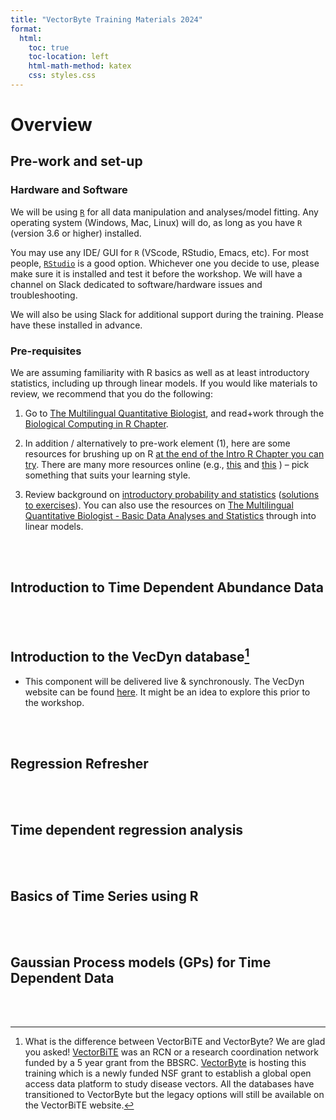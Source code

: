 ```yaml
---
title: "VectorByte Training Materials 2024"
format:
  html:
    toc: true
    toc-location: left
    html-math-method: katex
    css: styles.css
---
```


# Overview

## Pre-work and set-up

### Hardware and Software

We will be using [`R`](https://cran.r-project.org/) for all data manipulation and analyses/model fitting. Any operating system (Windows, Mac, Linux) will do, as long as you have `R` (version 3.6 or higher) installed.

You may use any IDE/ GUI for `R` (VScode, RStudio, Emacs, etc). For most people, [`RStudio`](https://www.rstudio.com/) is a good option. Whichever one you decide to use, please make sure it is installed and test it before the workshop. We will have a channel on Slack dedicated to software/hardware issues and troubleshooting.

We will also be using Slack for additional support during the training. Please have these installed in advance.

### Pre-requisites


We are assuming familiarity with R basics as well as at least introductory statistics, including up through linear models. If you would like materials to review, we recommend that you do the following:

1.  Go to [The Multilingual Quantitative Biologist](https://mhasoba.github.io/TheMulQuaBio/intro.html), and read+work through the [Biological Computing in R Chapter](https://mhasoba.github.io/TheMulQuaBio/notebooks/07-R.html).

2.  In addition / alternatively to pre-work element (1), here are some resources for brushing up on R [at the end of the Intro R Chapter you can try](https://mhasoba.github.io/TheMulQuaBio/notebooks/07-R.html#readings-and-resources). There are many more resources online (e.g., [this](https://www.codecademy.com/learn/learn-r) and [this](https://www.dataquest.io/blog/learn-r-for-data-science/) ) -- pick something that suits your learning style.

3.  Review background on [introductory probability and statistics](Stats_review.qmd) ([solutions to exercises](Stats_review_soln.qmd)). You can also use the resources on [The Multilingual Quantitative Biologist - Basic Data Analyses and Statistics](https://mhasoba.github.io/TheMulQuaBio/Stats-Intro.html) through into linear models. 

<br> <br>

## Introduction to Time Dependent Abundance Data


<br> <br>

## Introduction to the VecDyn database[^1]

[^1]: What is the difference between VectorBiTE and VectorByte? We are glad you asked! [VectorBiTE](http://vectorbite.org/) was an RCN or a research coordination network funded by a 5 year grant from the BBSRC. [VectorByte](https://www.vectorbyte.org/) is hosting this training which is a newly funded NSF grant to establish a global open access data platform to study disease vectors. All the databases have transitioned to VectorByte but the legacy options will still be available on the VectorBiTE website.

-   This component will be delivered live & synchronously. The VecDyn website can be found [here](https://vectorbyte.crc.nd.edu/vecdyn-datasets). It might be an idea to explore this prior to the workshop.

<br> <br>

## Regression Refresher

<br> <br>



## Time dependent regression analysis 

<br> <br>


## Basics of Time Series using R

<br> <br>


## Gaussian Process models (GPs) for Time Dependent Data

<br> <br>
